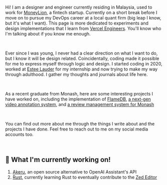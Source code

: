 Hi! I am a designer and engineer currently residing in Malaysia, used to work for [MoneyLion](https://www.moneylion.com/), a fintech startup. Currently on a short break before I move on to pursue my DevOps career at a local quant firm (big leap I know, but it's what I want). This page is more dedicated to experiments and design implementations that I learn from [Vercel Engineers](https://front-alias.vercel.app/about#team). You'll know who I'm talking about if you know me enough.

<br />

Ever since I was young, I never had a clear direction on what I want to do, but I know it will be design related. Coincidentally, coding made it possible for me to express myself through logic and design. I started coding in 2020, worked at [Estee Lauder](https://www.elcompanies.com/en/news-and-media/newsroom/company-features/2021/elc-expand-its-technology) for my internship and now trying to make my way through adulthood. I gather my thoughts and journals about life here.

<br />

As a recent graduate from Monash, here are some interesting projects I have worked on, including the implementation of [FlameDB](https://drive.google.com/file/d/16C1C8r9Ajc643wo3UkWVRltPIiJUz49p/view?usp=drive_link), [a next-gen video annotation system](https://drive.google.com/file/d/1SqZ1HeCXPcry34NxDlm2OJKbznOw_LE8/view?usp=sharing), and [a review management system for Monash](https://zachkhong.vercel.app/project/ureview-monash)

<br/>

You can find out more about me through the things I write about and the projects I have done. Feel free to reach out to me on my social media accounts too.

<br/>

## 📝 What I'm currently working on!
1. [Akeru](https://github.com/GuiBibeau/akeru), an open source alternative to OpenAI Assistant's API
2. [Rust](https://www.rust-lang.org/), currently learning Rust to eventually contribute to the [Zed Editor](https://zed.dev/)
